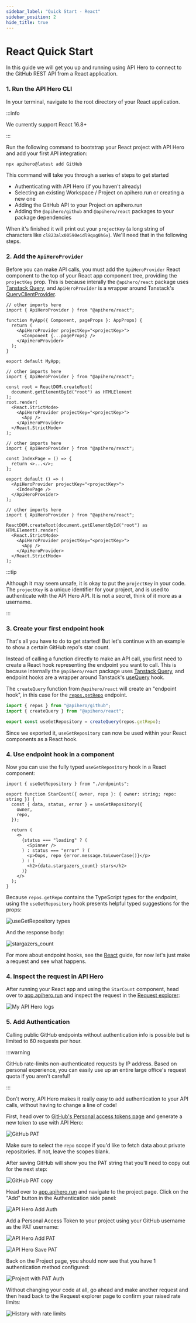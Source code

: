 ```yaml
---
sidebar_label: "Quick Start - React"
sidebar_position: 2
hide_title: true
---
```



# React Quick Start

In this guide we will get you up and running using API Hero to connect to the GitHub REST API from a React application.

### 1. Run the API Hero CLI

In your terminal, navigate to the root directory of your React application.

:::info

We currently support React 16.8+

:::

Run the following command to bootstrap your React project with API Hero and add your first API integration:

```zsh
npx apihero@latest add GitHub
```

This command will take you through a series of steps to get started

- Authenticating with API Hero (if you haven't already)
- Selecting an existing Workspace / Project on apihero.run or creating a new one
- Adding the GitHub API to your Project on apihero.run
- Adding the `@apihero/github` and `@apihero/react` packages to your package dependencies

When it's finished it will print out your `projectKey` (a long string of characters like `cl823alx00590eidl9qxg0h6x`). We'll need that in the following steps.

### 2. Add the `ApiHeroProvider`

Before you can make API calls, you must add the `ApiHeroProvider` React component to the top of your React app component tree, providing the `projectKey` prop. This is because interally the `@apihero/react` package uses [Tanstack Query](https://tanstack.com/query/v4), and `ApiHeroProvider` is a wrapper around Tanstack's [QueryClientProvider](https://tanstack.com/query/v4/docs/reference/QueryClientProvider).

<Tabs groupId="react-platform">
<TabItem value="next" label="Next.js">

```tsx title="pages/_app.tsx"
// other imports here
import { ApiHeroProvider } from "@apihero/react";

function MyApp({ Component, pageProps }: AppProps) {
  return (
    <ApiHeroProvider projectKey="<projectKey>">
      <Component {...pageProps} />
    </ApiHeroProvider>
  );
}

export default MyApp;
```

</TabItem>

<TabItem value="cra" label="Create React App">

```tsx title="src/App.tsx"
// other imports here
import { ApiHeroProvider } from "@apihero/react";

const root = ReactDOM.createRoot(
  document.getElementById("root") as HTMLElement
);
root.render(
  <React.StrictMode>
    <ApiHeroProvider projectKey="<projectKey>">
      <App />
    </ApiHeroProvider>
  </React.StrictMode>
);
```

</TabItem>

<TabItem value="gatsby" label="Gatsby">

```tsx title="src/pages/index.tsx"
// other imports here
import { ApiHeroProvider } from "@apihero/react";

const IndexPage = () => {
  return <>...</>;
};

export default () => (
  <ApiHeroProvider projectKey="<projectKey>">
    <IndexPage />
  </ApiHeroProvider>
);
```

</TabItem>

<TabItem value="vite" label="Vite">

```tsx title="src/main.tsx"
// other imports here
import { ApiHeroProvider } from "@apihero/react";

ReactDOM.createRoot(document.getElementById("root") as HTMLElement).render(
  <React.StrictMode>
    <ApiHeroProvider projectKey="<projectKey>">
      <App />
    </ApiHeroProvider>
  </React.StrictMode>
);
```

</TabItem>
</Tabs>

:::tip

Although it may seem unsafe, it is okay to put the `projectKey` in your code. The `projectKey` is a unique identifier for your project, and is used to authenticate with the API Hero API. It is not a secret, think of it more as a username.

:::

### 3. Create your first endpoint hook

That's all you have to do to get started! But let's continue with an example to show a certain GitHub repo's star count.

Instead of calling a function directly to make an API call, you first need to create a React hook representing the endpoint you want to call. This is because internally the `@apihero/react` package uses [Tanstack Query](https://tanstack.com/query/v4), and endpoint hooks are a wrapper around Tanstack's [useQuery](https://tanstack.com/query/v4/docs/reference/useQuery) hook.

The `createQuery` function from `@apihero/react` will create an "endpoint hook", in this case for the [`repos.getRepo`](https://docs.github.com/en/rest/repos/repos#get-a-repository) endpoint.

```ts title="src/endpoints.ts"
import { repos } from "@apihero/github";
import { createQuery } from "@apihero/react";

export const useGetRepository = createQuery(repos.getRepo);
```

Since we exported it, `useGetRepository` can now be used within your React components as a React hook.

### 4. Use endpoint hook in a component

Now you can use the fully typed `useGetRepository` hook in a React component:

```tsx
import { useGetRepository } from "./endpoints";

export function StarCount({ owner, repo }: { owner: string; repo: string }) {
  const { data, status, error } = useGetRepository({
    owner,
    repo,
  });

  return (
    <>
      {status === "loading" ? (
        <Spinner />
      ) : status === "error" ? (
        <p>Oops, repo {error.message.toLowerCase()}</p>
      ) : (
        <h2>{data.stargazers_count} stars</h2>
      )}
    </>
  );
}
```

Because `repos.getRepo` contains the TypeScript types for the endpoint, using the `useGetRepository` hook presents helpful typed suggestions for the props:

![useGetRepository types](/img/react/useGetRepositoryTypes.png)

And the response body:

![stargazers_count](/img/react/stargazers_count.png)

For more about endpoint hooks, see the [React](/platforms/react) guide, for now let's just make a request and see what happens.

### 4. Inspect the request in API Hero

After running your React app and using the `StarCount` component, head over to [app.apihero.run](https://app.apihero.run) and inspect the request in the [Request explorer](/features/request-explorer):

![My API Hero logs](/img/nodeLogs.png)

### 5. Add Authentication

Calling public GitHub endpoints without authentication info is possible but is limited to 60 requests per hour.

:::warning

GitHub rate-limits non-authenticated requests by IP address. Based on personal experience, you can easily use up an entire large office's request quota if you aren't careful!

:::

Don't worry, API Hero makes it really easy to add authentication to your API calls, without having to change a line of code!

First, head over to [GitHub's Personal access tokens page](https://github.com/settings/tokens) and generate a new token to use with API Hero:

![GitHub PAT](/img/authentication/githubPAT.png)

Make sure to select the `repo` scope if you'd like to fetch data about private repositories. If not, leave the scopes blank.

After saving GitHub will show you the PAT string that you'll need to copy out for the next step:

![GitHub PAT copy](/img/authentication/githubPATcopy.png)

Head over to [app.apihero.run](https://app.apihero.run) and navigate to the project page. Click on the "Add" button in the Authentication side panel:

![API Hero Add Auth](/img/authentication/addAuth.png)

Add a Personal Access Token to your project using your GitHub username as the PAT username:

![API Hero Add PAT](/img/authentication/githubPATadd.png)

![API Hero Save PAT](/img/authentication/githubPATsave.png)

Back on the Project page, you should now see that you have 1 authentication method configured:

![Project with PAT Auth](/img/authentication/projectWithAuth.png)

Without changing your code at all, go ahead and make another request and then head back to the Request explorer page to confirm your raised rate limits:

![History with rate limits](/img/authentication/historyWithRateLimits.png)
